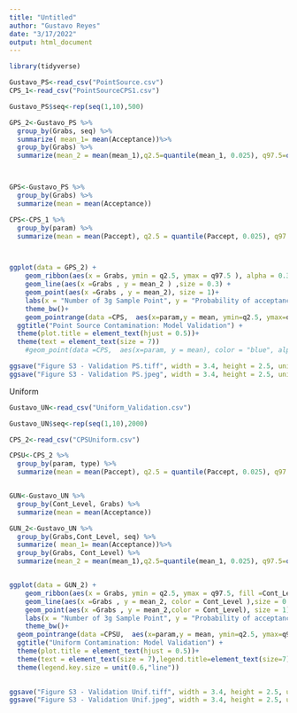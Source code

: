 ```yaml
---
title: "Untitled"
author: "Gustavo Reyes"
date: "3/17/2022"
output: html_document
---
```


```r
library(tidyverse)

Gustavo_PS<-read_csv("PointSource.csv")
CPS_1<-read_csv("PointSourceCPS1.csv")

Gustavo_PS$seq<-rep(seq(1,10),500)

GPS_2<-Gustavo_PS %>% 
  group_by(Grabs, seq) %>% 
  summarize( mean_1= mean(Acceptance))%>% 
  group_by(Grabs) %>% 
  summarize(mean_2 = mean(mean_1),q2.5=quantile(mean_1, 0.025), q97.5=quantile(mean_1, 0.975) )



GPS<-Gustavo_PS %>% 
  group_by(Grabs) %>% 
  summarize(mean = mean(Acceptance)) 

CPS<-CPS_1 %>% 
  group_by(param) %>% 
  summarize(mean = mean(Paccept), q2.5 = quantile(Paccept, 0.025), q97.5  = quantile(Paccept, 0.975))



ggplot(data = GPS_2) +
    geom_ribbon(aes(x = Grabs, ymin = q2.5, ymax = q97.5 ), alpha = 0.3)+
    geom_line(aes(x =Grabs , y = mean_2 ) ,size = 0.3) +
    geom_point(aes(x =Grabs , y = mean_2), size = 1)+
    labs(x = "Number of 3g Sample Point", y = "Probability of acceptance (2.5th - 97.5th percentile)")+
    theme_bw()+
    geom_pointrange(data =CPS,  aes(x=param,y = mean, ymin=q2.5, ymax=q97.5) ,colour="royalblue1", alpha=1, size=0.3, shape = 15)+
  ggtitle("Point Source Contamination: Model Validation") +
  theme(plot.title = element_text(hjust = 0.5))+
  theme(text = element_text(size = 7)) 
    #geom_point(data =CPS,  aes(x=param, y = mean), color = "blue", alpha=0.7, shape = 15)

ggsave("Figure S3 - Validation PS.tiff", width = 3.4, height = 2.5, units = "in", dpi = 600)
ggsave("Figure S3 - Validation PS.jpeg", width = 3.4, height = 2.5, units = "in", dpi = 600)


```


Uniform
```r

Gustavo_UN<-read_csv("Uniform_Validation.csv")

Gustavo_UN$seq<-rep(seq(1,10),2000)

CPS_2<-read_csv("CPSUniform.csv")

CPSU<-CPS_2 %>% 
  group_by(param, type) %>% 
  summarize(mean = mean(Paccept), q2.5 = quantile(Paccept, 0.025), q97.5  = quantile(Paccept, 0.975))


GUN<-Gustavo_UN %>% 
  group_by(Cont_Level, Grabs) %>% 
  summarize(mean = mean(Acceptance))

GUN_2<-Gustavo_UN %>% 
  group_by(Grabs,Cont_Level, seq) %>% 
  summarize( mean_1= mean(Acceptance))%>% 
  group_by(Grabs, Cont_Level) %>% 
  summarize(mean_2 = mean(mean_1),q2.5=quantile(mean_1, 0.025), q97.5=quantile(mean_1, 0.975) )


ggplot(data = GUN_2) +
    geom_ribbon(aes(x = Grabs, ymin = q2.5, ymax = q97.5, fill =Cont_Level  ),alpha = 0.3)+
    geom_line(aes(x =Grabs , y = mean_2, color = Cont_Level ),size = 0.3) +
    geom_point(aes(x =Grabs , y = mean_2,color = Cont_Level), size = 1)+
    labs(x = "Number of 3g Sample Point", y = "Probability of acceptance (2.5th - 97.5th percentile)", fill = "Contamination \nLevels", color ="Contamination \nLevels" )+
    theme_bw()+
  geom_pointrange(data =CPSU,  aes(x=param,y = mean, ymin=q2.5, ymax=q97.5 ) ,color ="royalblue1"  , alpha=0.8, size=0.3, shape = 15)+
  ggtitle("Uniform Contamination: Model Validation") +
  theme(plot.title = element_text(hjust = 0.5))+
  theme(text = element_text(size = 7),legend.title=element_text(size=7))+
  theme(legend.key.size = unit(0.6,"line"))
  

ggsave("Figure S3 - Validation Unif.tiff", width = 3.4, height = 2.5, units = "in", dpi = 600)
ggsave("Figure S3 - Validation Unif.jpeg", width = 3.4, height = 2.5, units = "in", dpi = 600)

```

